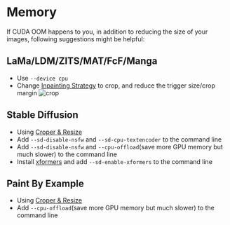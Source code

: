 # Memory

If CUDA OOM happens to you, in addition to reducing the size of your images, following suggestions might be helpful:

## LaMa/LDM/ZITS/MAT/FcF/Manga

- Use `--device cpu`
- Change [Inpainting Strategy](https://lama-cleaner-docs.vercel.app/features/inpainting_strategy) to crop, and reduce the trigger size/crop margin
  ![crop](../public/crop.png)

## Stable Diffusion

- Using [Croper & Resize](https://lama-cleaner-docs.vercel.app/features/croper_resize)
- Add `--sd-disable-nsfw` and `--sd-cpu-textencoder` to the command line
- Add `--sd-disable-nsfw` and `--cpu-offload`(save more GPU memory but much slower) to the command line
- Install [xformers](https://github.com/facebookresearch/xformers) and add `--sd-enable-xformers` to the command line

## Paint By Example

- Using [Croper & Resize](https://lama-cleaner-docs.vercel.app/features/croper_resize)
- Add `--cpu-offload`(save more GPU memory but much slower) to the command line

